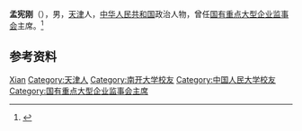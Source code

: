 '''孟宪刚'''（{{bd|1947年|}}），男，[[天津|天津]]人，[[中华人民共和国|中华人民共和国]]政治人物，曾任[[国有重点大型企业监事会|国有重点大型企业监事会]]主席。<ref>{{Cite web|url=http://www.china.com.cn/chinese/PI-c/3423.htm|title=国务院向国有重点大型企业派出监事会|author=|date=2000-08-18|publisher=新华社|language=|accessdate=|quote=|archive-date=2005-04-30|archive-url=https://web.archive.org/web/20050430095525/http://www.china.com.cn/chinese/PI-c/3423.htm|dead-url=no}}</ref>

== 参考资料 ==
{{reflist}}

{{Authority control}}
{{DEFAULTSORT:Meng孟}}
[[Category:孟姓|Xian]]
[[Category:天津人|Category:天津人]]
[[Category:南开大学校友|Category:南开大学校友]]
[[Category:中国人民大学校友|Category:中国人民大学校友]]
[[Category:国有重点大型企业监事会主席|Category:国有重点大型企业监事会主席]]

{{中国人物小作品}}